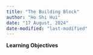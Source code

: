 ```yaml
---
title: "The Building Block"
author: "Ho Shi Hui"
date: "17 August, 2024"
date-modified: "last-modified"
---
```


**Learning Objectives**